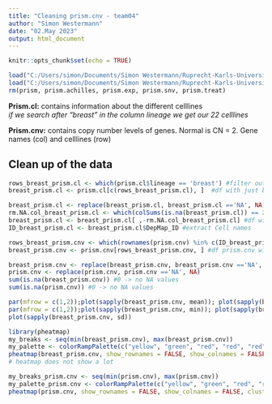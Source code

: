 ```yaml
---
title: "Cleaning prism.cnv - team04"
author: "Simon Westermann"
date: "02.May 2023"
output: html_document
---
```


```r
knitr::opts_chunk$set(echo = TRUE)
```


```r
load("C:/Users/simon/Documents/Simon Westermann/Ruprecht-Karls-Universität Heidelberg/Module/BioInfo/BioInfoProjekt/prism_datasets.rda")
load("C:/Users/simon/Documents/Simon Westermann/Ruprecht-Karls-Universität Heidelberg/Module/BioInfo/BioInfoProjekt/cellline_datasets.rda")
rm(prism, prism.achilles, prism.exp, prism.snv, prism.treat)
```

**Prism.cl:** contains information about the different celllines    
*if we search after "breast" in the column lineage we get our 22 celllines*

**Prism.cnv:** contains copy number levels of genes. Normal is CN = 2. Gene names (col) and celllines (row)

## Clean up of the data

```r
rows_breast_prism.cl <- which(prism.cl$lineage == 'breast') #filter out our cells 
breast_prism.cl <- prism.cl[c(rows_breast_prism.cl), ]  #df with just breast cell lines

breast_prism.cl <- replace(breast_prism.cl, breast_prism.cl =='NA', NA) #replaces all 'NA' with real NA
rm.NA.col_breast_prism.cl <- which(colSums(is.na(breast_prism.cl)) == 22 )#removes NA columns
breast_prism.cl <- breast_prism.cl[ ,-rm.NA.col_breast_prism.cl] #df without NA columns
ID_breast_prism.cl <- breast_prism.cl$DepMap_ID #extract Cell names

```

```r
rows_breast_prism.cnv <- which(rownames(prism.cnv) %in% c(ID_breast_prism.cl)) #extract breast rows from prism.cnv
breast_prism.cnv <- prism.cnv[rows_breast_prism.cnv, ] #df prism.cnv with just breast rows

breast_prism.cnv <- replace(breast_prism.cnv, breast_prism.cnv =='NA', NA)
prism.cnv <- replace(prism.cnv, prism.cnv =='NA', NA)
sum(is.na(breast_prism.cnv)) #0 -> no NA values
sum(is.na(prism.cnv)) #0 -> no NA values

```

```r
par(mfrow = c(1,2));plot(sapply(breast_prism.cnv, mean)); plot(sapply(breast_prism.cnv, median))
par(mfrow = c(1,2));plot(sapply(breast_prism.cnv, min)); plot(sapply(breast_prism.cnv, max))
plot(sapply(breast_prism.cnv, sd))
```


```r
library(pheatmap)
my_breaks <- seq(min(breast_prism.cnv), max(breast_prism.cnv))
my_palette <- colorRampPalette(c("yellow", "green", "red", "red", "red", "red"), space = "rgb")(6)
pheatmap(breast_prism.cnv, show_rownames = FALSE, show_colnames = FALSE, cluster_cols = FALSE, cluster_rows = FALSE, col = my_palette, breaks = my_breaks)
# heatmap does not show a lot
```
```r
my_breaks_prism.cnv <- seq(min(prism.cnv), max(prism.cnv))
my_palette_prism.cnv <- colorRampPalette(c("yellow", "green", "red", "red", "red", "red", "red", "red"), space = "rgb")(8)
pheatmap(prism.cnv, show_rownames = FALSE, show_colnames = FALSE, cluster_cols = FALSE, cluster_rows = FALSE, col = my_palette_prism.cnv, breaks = my_breaks_prism.cnv)
```

